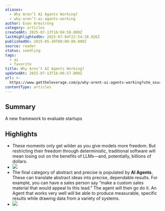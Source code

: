 ```yaml
---
aliases:
  - Why Aren’t AI Agents Working?
  - why-aren’t-ai-agents-working
author: Evan Armstrong
category: articles
createdAt: 2025-07-13T16:04:58.000Z
lastHighlightedOn: 2025-07-04T22:54:38.926Z
publishedOn: 2025-05-30T00:00:00.000Z
source: reader
status: seedling
tags:
  - ai
  - favorite
title: Why Aren’t AI Agents Working?
updatedAt: 2025-07-13T16:06:57.000Z
url: >-
  https://www.gettheleverage.com/p/why-arent-ai-agents-working?utm_source=post-email-title&publication_id=4210429&post_id=164792813&utm_campaign=email-post-title&isFreemail=true&r=31t9d7&triedRedirect=true&utm_medium=email
contentType: articles
---
```

## Summary

A new framework to evaluate startups

## Highlights

- These moments only get wilder as you give models more freedom. But restricting their freedom through deterministic, traditional software will mean losing out on the benefits of LLMs—and, potentially, billions of dollars.
- ![](https://substackcdn.com/image/fetch/w_1456,c_limit,f_auto,q_auto:good,fl_progressive:steep/https%3A%2F%2Fsubstack-post-media.s3.amazonaws.com%2Fpublic%2Fimages%2F54a15148-dcc9-460f-a776-7809e86432ee_820x571.png)
- The final category of abstract and precise is populated by **AI Agents.** These can translate abstract ideas into precise, dependable results. For example, you can have a sales person say “make a custom sales material that would appeal to this lead.” The agent will then go do it. An Agent that works very well will be able to produce measurable, specific results while drawing data from a variety of systems.
- ![](https://substackcdn.com/image/fetch/w_1456,c_limit,f_auto,q_auto:good,fl_progressive:steep/https%3A%2F%2Fsubstack-post-media.s3.amazonaws.com%2Fpublic%2Fimages%2F36c32c22-3694-4667-a000-52d600251f3d_817x537.png)
